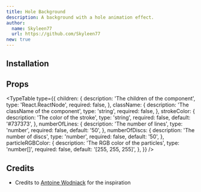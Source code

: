 ```yaml
---
title: Hole Background
description: A background with a hole animation effect.
author:
  name: Skyleen77
  url: https://github.com/Skyleen77
new: true
---
```


<ComponentPreview name="hole-background-demo" />

## Installation

<ComponentInstallation name="hole-background" />

## Props

<TypeTable
  type={{
    children: {
      description: 'The children of the component',
      type: 'React.ReactNode',
      required: false,
    },
    className: {
      description: 'The className of the component',
      type: 'string',
      required: false,
    },
    strokeColor: {
      description: 'The color of the stroke',
      type: 'string',
      required: false,
      default: '#737373',
    },
    numberOfLines: {
      description: 'The number of lines',
      type: 'number',
      required: false,
      default: '50',
    },
    numberOfDiscs: {
      description: 'The number of discs',
      type: 'number',
      required: false,
      default: '50',
    },
    particleRGBColor: {
      description: 'The RGB color of the particles',
      type: 'number[]',
      required: false,
      default: '[255, 255, 255]',
    },
  }}
/>

## Credits

- Credits to [Antoine Wodniack](https://codepen.io/wodniack/pen/VYwGEGg) for the inspiration
